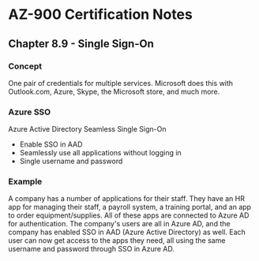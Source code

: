 # AZ-900 Certification Notes
## Chapter 8.9 - Single Sign-On

### Concept
One pair of credentials for multiple services. Microsoft does this with Outlook.com, Azure, Skype, the Microsoft store, and much more.

### Azure SSO
Azure Active Directory Seamless Single Sign-On
* Enable SSO in AAD
* Seamlessly use all applications without logging in
* Single username and password

### Example
A company has a number of applications for their staff. They have an HR app for managing their staff, a payroll system, a training portal, and an app to order equipment/supplies. All of these apps are connected to Azure AD for authentication. The company's users are all in Azure AD, and the company has enabled SSO in AAD (Azure Active Directory) as well. Each user can now get access to the apps they need, all using the same username and password through SSO in Azure AD.
